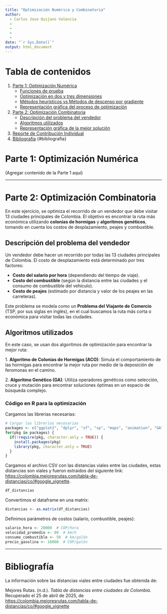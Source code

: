 ```yaml
---
title: "Optimización Numérica y Combinatoria"
author:
  - Carlos Jose Quijano Valencia
  -
  -
  -
  -
date: "`r Sys.Date()`"
output: html_document
---
```


# Tabla de contenidos

1.  [Parte 1: Optimización Numérica](#parte-1-optimización-numérica)
    -   [Funciones de prueba](#funciones-de-prueba)
    -   [Optimización en dos y tres dimensiones](#optimización-en-dos-y-tres-dimensiones)
    -   [Métodos heurísticos vs Métodos de descenso por gradiente](#métodos-heurísticos-vs-métodos-de-descenso-por-gradiente)
    -   [Representación gráfica del proceso de optimización](#representación-gráfica-del-proceso-de-optimizacion)
2.  [Parte 2: Optimización Combinatoria](#parte-2-optimización-combinatoria)
    -   [Descripción del problema del vendedor](#descripción-del-problema-del-vendedor)
    -   [Algoritmos utilizados](#algoritmos-utilizados)
    -   [Representación gráfica de la mejor solución](#representación-gráfica-de-la-mejor-solución)
3.  [Reporte de Contribución Individual](#reporte-de-contribución-individual)
4.  [Bibliografía](#bibliografía) {#bibliografía}

# Parte 1: Optimización Numérica {#parte-1-optimización-numérica}

(Agregar contenido de la Parte 1 aquí)

------------------------------------------------------------------------

# Parte 2: Optimización Combinatoria {#parte-2-optimización-combinatoria}

En este ejercicio, se optimiza el recorrido de un vendedor que debe visitar 13 ciudades principales de Colombia. El objetivo es encontrar la ruta más económica utilizando **colonias de hormigas** y **algoritmos genéticos**, tomando en cuenta los costos de desplazamiento, peajes y combustible.

## Descripción del problema del vendedor {#descripción-del-problema-del-vendedor}

Un vendedor debe hacer un recorrido por todas las 13 ciudades principales de Colombia. El costo de desplazamiento está determinado por tres factores:

-   **Costo del salario por hora** (dependiendo del tiempo de viaje).
-   **Costo del combustible** (según la distancia entre las ciudades y el consumo de combustible del vehículo).
-   **Costo de peajes** (estimado por distancia y valor de los peajes en las carreteras).

Este problema se modela como un **Problema del Viajante de Comercio** (TSP, por sus siglas en inglés), en el cual buscamos la ruta más corta o económica para visitar todas las ciudades.

## Algoritmos utilizados {#algoritmos-utilizados}

En este caso, se usan dos algoritmos de optimización para encontrar la mejor ruta:

1\. **Algoritmo de Colonias de Hormigas (ACO)**: Simula el comportamiento de las hormigas para encontrar la mejor ruta por medio de la deposición de feromonas en el camino.

2\. **Algoritmo Genético (GA)**: Utiliza operadores genéticos como selección, cruce y mutación para encontrar soluciones óptimas en un espacio de búsqueda complejo.

### Código en R para la optimización

Cargamos las librerias necesarias:

```r
# Cargar las librerías necesarias
packages <- c("ggplot2", "dplyr", "sf", "sp", "maps", "animation", "GA")
for(pkg in packages) {
  if(!require(pkg, character.only = TRUE)) {
    install.packages(pkg)
    library(pkg, character.only = TRUE)
  }
}
```

Cargamos el archivo CSV con las distancias viales entre las ciudades, estas distancias son viales y fueron extraidos del siguiente link: <https://colombia.mejoresrutas.com/tabla-de-distancias/co/#google_vignette>.

```r
df_distancias
```

Convertimos el dataframe en una matrix:

```r
distancias <- as.matrix(df_distancias)
```

Definimos parámetros de costos (salario, combustible, peajes):

```r
salario_hora <- 20000  # COP/hora
velocidad_promedio <- 80  # km/h
consumo_combustible <- 50  # km/galón
precio_gasolina <- 16000  # COP/galón
```

------------------------------------------------------------------------

# Bibliografía {#bibliografía}

La información sobre las distancias viales entre ciudades fue obtenida de:

Mejores Rutas. (n.d.). *Tabla de distancias entre ciudades de Colombia*. Recuperado el 25 de abril de 2025, de <https://colombia.mejoresrutas.com/tabla-de-distancias/co/#google_vignette>
